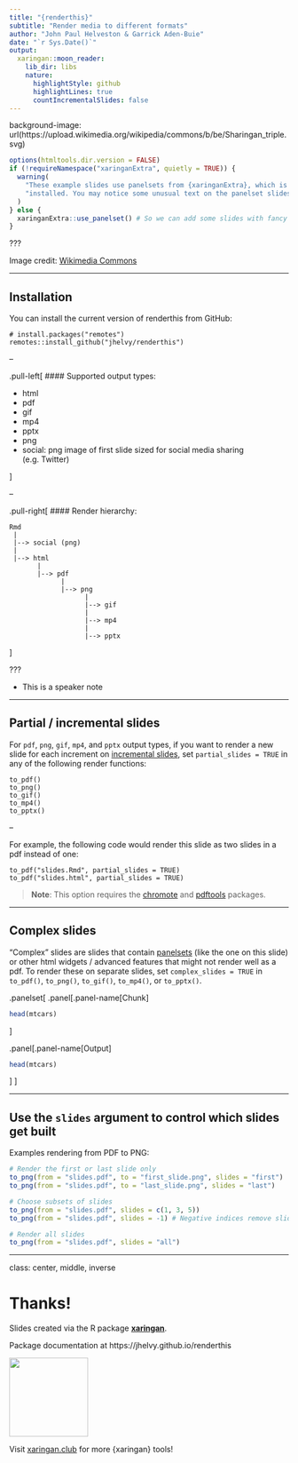 ```yaml
---
title: "{renderthis}"
subtitle: "Render media to different formats"
author: "John Paul Helveston & Garrick Aden-Buie"
date: "`r Sys.Date()`"
output:
  xaringan::moon_reader:
    lib_dir: libs
    nature:
      highlightStyle: github
      highlightLines: true
      countIncrementalSlides: false
---
```


background-image: url(https://upload.wikimedia.org/wikipedia/commons/b/be/Sharingan_triple.svg)

```r
options(htmltools.dir.version = FALSE)
if (!requireNamespace("xaringanExtra", quietly = TRUE)) {
  warning(
    "These example slides use panelsets from {xaringanExtra}, which is not ", 
    "installed. You may notice some unusual text on the panelset slides."
  )
} else {
  xaringanExtra::use_panelset() # So we can add some slides with fancy panelsets!
}
```

???

Image credit: [Wikimedia Commons](https://commons.wikimedia.org/wiki/File:Sharingan_triple.svg)

---

## Installation

You can install the current version of renderthis from GitHub:

```
# install.packages("remotes")
remotes::install_github("jhelvy/renderthis")
```

--

.pull-left[
#### Supported output types: 

- html
- pdf
- gif
- mp4
- pptx
- png 
- social: png image of first slide sized for social media sharing (e.g. Twitter)

]

--

.pull-right[
#### Render hierarchy:

```
Rmd
 |
 |--> social (png)
 |
 |--> html
       |
       |--> pdf
             |
             |--> png
                   |
                   |--> gif
                   |
                   |--> mp4
                   |
                   |--> pptx
```

]

???

- This is a speaker note

---

## Partial / incremental slides

For `pdf`, `png`, `gif`, `mp4`, and `pptx` output types, if you want to render a new slide for each increment on [incremental slides](https://slides.yihui.org/xaringan/incremental.html#1), set `partial_slides = TRUE` in any of the following render functions:

```
to_pdf()
to_png()
to_gif()
to_mp4()
to_pptx()
```

--

For example, the following code would render this slide as two slides in a pdf instead of one:

```
to_pdf("slides.Rmd", partial_slides = TRUE)
to_pdf("slides.html", partial_slides = TRUE)
```

> **Note**: This option requires the [chromote](https://github.com/rstudio/chromote) and [pdftools](https://github.com/ropensci/pdftools) packages.

---

## Complex slides

"Complex" slides are slides that contain [panelsets](https://pkg.garrickadenbuie.com/xaringanExtra/#/panelset) (like the one on this slide) or other html widgets / advanced features that might not render well as a pdf. To render these on separate slides, set `complex_slides = TRUE` in `to_pdf()`, `to_png()`, `to_gif()`, `to_mp4()`, or `to_pptx()`.

.panelset[
.panel[.panel-name[Chunk]

```r
head(mtcars)
```
]

.panel[.panel-name[Output]

```r
head(mtcars)
```
]
]

---

## Use the `slides` argument to control which slides get built

Examples rendering from PDF to PNG:

```r
# Render the first or last slide only
to_png(from = "slides.pdf", to = "first_slide.png", slides = "first")
to_png(from = "slides.pdf", to = "last_slide.png", slides = "last")

# Choose subsets of slides
to_png(from = "slides.pdf", slides = c(1, 3, 5))
to_png(from = "slides.pdf", slides = -1) # Negative indices remove slides

# Render all slides
to_png(from = "slides.pdf", slides = "all")
```

---
class: center, middle, inverse

# Thanks!

Slides created via the R package [**xaringan**](https://github.com/yihui/xaringan).

Package documentation at https://jhelvy.github.io/renderthis

<a href='https://xaringan.club/'><img src='https://github.com/dynastyprocess/graphics/raw/main/xaringanclub/xaringanclub.png' align="center" height="142" /></a>

Visit [xaringan.club](https://xaringan.club/) for more {xaringan} tools!
